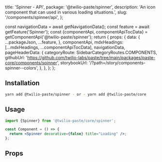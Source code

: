   title: 'Spinner - API',
  package: '@twilio-paste/spinner',
  description: 'An icon component that can used in various loading situations.',
  slug: '/components/spinner/api',
};




  const navigationData = await getNavigationData();
  const feature = await getFeature('Spinner');
  const {componentApi, componentApiTocData} = getComponentApi('@twilio-paste/spinner');
  return {
    props: {
      data: {
        ...packageJson,
        ...feature,
      },
      componentApi,
      mdxHeadings: [...mdxHeadings, ...componentApiTocData],
      navigationData,
      pageHeaderData: {
        categoryRoute: SidebarCategoryRoutes.COMPONENTS,
        githubUrl: 'https://github.com/twilio-labs/paste/tree/main/packages/paste-core/components/spinner',
        storybookUrl: '/?path=/story/components-spinner--colors',
      },
    },
  };
};

## Installation

```bash
yarn add @twilio-paste/spinner - or - yarn add @twilio-paste/core
```

## Usage

```jsx
import {Spinner} from '@twilio-paste/core/spinner';

const Component = () => {
  return <Spinner decorative={false} title="Loading" />;
};
```

## Props

<PropsTable componentApi={props.componentApi} />
